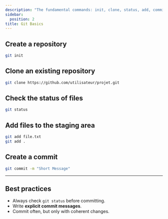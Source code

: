 ```yaml
---
description: "The fundamental commands: init, clone, status, add, commit."
sidebar:
  position: 2
title: Git Basics
---
```


## Create a repository

```bash
git init
```

## Clone an existing repository

```bash
git clone https://github.com/utilisateur/projet.git
```

## Check the status of files

```bash
git status
```

## Add files to the staging area

```bash
git add file.txt
git add .
```

## Create a commit

```bash
git commit -m "Short Message"
```

---

## Best practices

- Always check `git status` before committing.  
- Write **explicit commit messages**.  
- Commit often, but only with coherent changes.  

